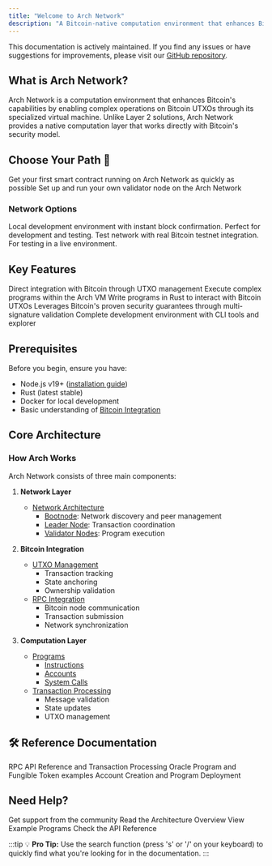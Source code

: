 ```yaml
---
title: "Welcome to Arch Network"
description: "A Bitcoin-native computation environment that enhances Bitcoin's capabilities through specialized virtual machine operations"
---
```


<div className="info">
This documentation is actively maintained. If you find any issues or have suggestions for improvements, please visit our <a href="https://github.com/arch-network/docs">GitHub repository</a>.
</div>

## What is Arch Network?

Arch Network is a computation environment that enhances Bitcoin's capabilities by enabling complex operations on Bitcoin UTXOs through its specialized virtual machine. Unlike Layer 2 solutions, Arch Network provides a native computation layer that works directly with Bitcoin's security model.

## Choose Your Path 👋

<Cards>
  <Card title="🚀 Deploy First" href="/docs/Quick-Start/quick-start">
    Get your first smart contract running on Arch Network as quickly as possible
  </Card>
  <Card title="🏗️ Run a Validator" href="/docs/Setup-Infrastructure/bitcoin-and-titan-setup">
    Set up and run your own validator node on the Arch Network
  </Card>
</Cards>

### Network Options

<Cards>
  <Card title="🔧 Regtest" href="/docs/Quick-Start/quick-start">
    Local development environment with instant block confirmation. Perfect for development and testing.
  </Card>
  <Card title="🧪 Testnet" href="/docs/Quick-Start/quick-start">
    Test network with real Bitcoin testnet integration. For testing in a live environment.
  </Card>
</Cards>

## Key Features

<Cards>
  <Card title="Bitcoin-Native" href="/docs/core-concepts/bitcoin-integration">
    Direct integration with Bitcoin through UTXO management
  </Card>
  <Card title="Computation Environment" href="/docs/setup-infrastructure/architecture">
    Execute complex programs within the Arch VM
  </Card>
  <Card title="Program Development" href="/docs/development/writing-your-first-program">
    Write programs in Rust to interact with Bitcoin UTXOs
  </Card>
  <Card title="Security" href="/docs/setup-infrastructure/network-architecture">
    Leverages Bitcoin's proven security guarantees through multi-signature validation
  </Card>
  <Card title="Developer Tools" href="/docs/tools-apis/arch-cli-reference">
    Complete development environment with CLI tools and explorer
  </Card>
</Cards>

## Prerequisites

Before you begin, ensure you have:

- Node.js v19+ ([installation guide](/docs/Quick-Start/requirements))
- Rust (latest stable)
- Docker for local development
- Basic understanding of [Bitcoin Integration](/docs/core-concepts/bitcoin-integration)

## Core Architecture

### How Arch Works

Arch Network consists of three main components:

1. **Network Layer**
   - [Network Architecture](/docs/setup-infrastructure/network-architecture)
     - [Bootnode](/docs/setup-infrastructure/network-architecture): Network discovery and peer management
     - [Leader Node](/docs/setup-infrastructure/network-architecture): Transaction coordination
     - [Validator Nodes](/docs/setup-infrastructure/network-architecture): Program execution

2. **Bitcoin Integration**
   - [UTXO Management](/docs/core-concepts/bitcoin-integration)
     - Transaction tracking
     - State anchoring
     - Ownership validation
   - [RPC Integration](/docs/core-concepts/bitcoin-integration)
     - Bitcoin node communication
     - Transaction submission
     - Network synchronization

3. **Computation Layer**
   - [Programs](/docs/development/writing-your-first-program)
     - [Instructions](/docs/development/writing-your-first-program)
     - [Accounts](/docs/development/writing-your-first-program)
     - [System Calls](/docs/development/writing-your-first-program)
   - [Transaction Processing](/docs/tools-apis/sdk)
     - Message validation
     - State updates
     - UTXO management

## 🛠 Reference Documentation

<Cards>
  <Card title="API Reference" href="/docs/tools-apis/api-reference">
    RPC API Reference and Transaction Processing
  </Card>
  <Card title="Program Examples" href="/docs/development/writing-your-first-program">
    Oracle Program and Fungible Token examples
  </Card>
  <Card title="System Program" href="/docs/APL/introduction">
    Account Creation and Program Deployment
  </Card>
</Cards>

## Need Help?

<Cards>
  <Card title="Join Discord" href="https://discord.gg/archnetwork" external>
    Get support from the community
  </Card>
  <Card title="Architecture Overview" href="/docs/setup-infrastructure/architecture">
    Read the Architecture Overview
  </Card>
  <Card title="Example Programs" href="/docs/development/writing-your-first-program">
    View Example Programs
  </Card>
  <Card title="API Reference" href="/docs/tools-apis/api-reference">
    Check the API Reference
  </Card>
</Cards>

:::tip
💡 **Pro Tip:** Use the search function (press 's' or '/' on your keyboard) to quickly find what you're looking for in the documentation.
:::